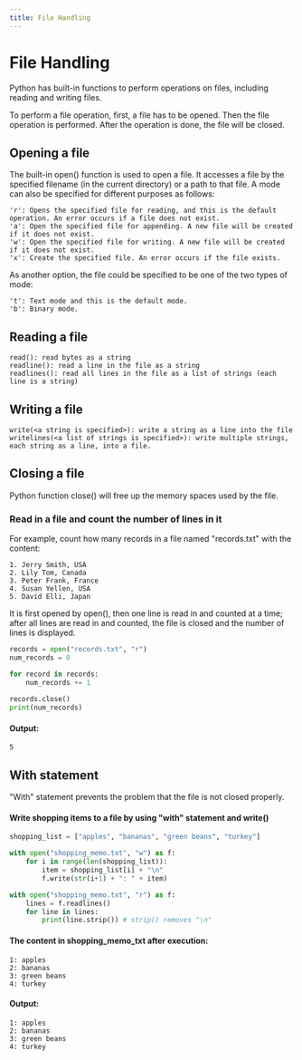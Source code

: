 ---
title: File Handling
---

# File Handling
Python has built-in functions to perform operations on files, including reading and writing files.

To perform a file operation, first,  a file has to be opened. Then the file operation is performed. After the operation is done, the file will be closed.

## Opening a file
The built-in open() function is used to open a file. It accesses a file by the specified filename (in the current directory) or a path to that file. 
A mode can also be specified for different purposes as follows:
```
'r': Opens the specified file for reading, and this is the default operation. An error occurs if a file does not exist.
'a': Open the specified file for appending. A new file will be created if it does not exist.
'w': Open the specified file for writing. A new file will be created if it does not exist.
'x': Create the specified file. An error occurs if the file exists.
```

As another option, the file could be specified to be one of the two types of mode:
```
't': Text mode and this is the default mode.
'b': Binary mode.
```

## Reading a file
```
read(): read bytes as a string
readline(): read a line in the file as a string
readlines(): read all lines in the file as a list of strings (each line is a string)
```
## Writing a file
```
write(<a string is specified>): write a string as a line into the file
writelines(<a list of strings is specified>): write multiple strings, each string as a line, into a file.
```
## Closing a file
Python function close() will free up the memory spaces used by the file.

### Read in a file and count the number of lines in it
For example, count how many records in a file named "records.txt" with the content: 
```
1. Jerry Smith, USA
2. Lily Tom, Canada
3. Peter Frank, France
4. Susan Yellen, USA
5. David Elli, Japan
```

It is first opened by open(), then one line is read in and counted at a time; after all lines are read in and counted, the file is closed and the number of lines is displayed. 
```Python 
records = open("records.txt", "r")
num_records = 0

for record in records:
    num_records += 1
    
records.close()
print(num_records)

```
#### Output:
```
5
```
## With statement
"With" statement prevents the problem that the file is not closed properly.

#### Write shopping items to a file by using "with" statement and write()
```Python
shopping_list = ["apples", "bananas", "green beans", "turkey"]

with open("shopping_memo.txt", "w") as f:
    for i in range(len(shopping_list)):
        item = shopping_list[i] + "\n"
        f.write(str(i+1) + ": " + item)

with open("shopping_memo.txt", "r") as f:
    lines = f.readlines()
    for line in lines:
        print(line.strip()) # strip() removes "\n"

```
#### The content in shopping_memo_txt after execution:
```
1: apples
2: bananas
3: green beans
4: turkey

```

#### Output:
```
1: apples
2: bananas
3: green beans
4: turkey

```